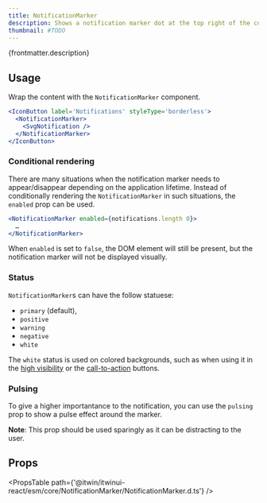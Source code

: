 ```yaml
---
title: NotificationMarker
description: Shows a notification marker dot at the top right of the component.
thumbnail: #TODO
---
```


<p>{frontmatter.description}</p>

<LiveExample src='NotificationMarker.main.jsx'>
  <AllExamples.NotificationMarkerMainExample client:load />
</LiveExample>

## Usage

Wrap the content with the `NotificationMarker` component.

```jsx {2, 4}
<IconButton label='Notifications' styleType='borderless'>
  <NotificationMarker>
    <SvgNotification />
  </NotificationMarker>
</IconButton>
```

### Conditional rendering

There are many situations when the notification marker needs to appear/disappear depending on the application lifetime. Instead of conditionally rendering the `NotificationMarker` in such situations, the `enabled` prop can be used.

```jsx
<NotificationMarker enabled={notifications.length 0}>
  …
</NotificationMarker>
```

When `enabled` is set to `false`, the DOM element will still be present, but the notification marker will not be displayed visually.

### Status

`NotificationMarker`s can have the follow statuese:

- `primary` (default),
- `positive`
- `warning`
- `negative`
- `white`

<LiveExample src='NotificationMarker.statuses.jsx'>
  <AllExamples.NotificationMarkerStatusesExample client:load />
</LiveExample>

The `white` status is used on colored backgrounds, such as when using it in the [high visibility](button#high-visibility) or the [call-to-action](button#call-to-action) buttons.

### Pulsing

To give a higher importantance to the notification, you can use the `pulsing` prop to show a pulse effect around the marker.

**Note**: This prop should be used sparingly as it can be distracting to the user.

<LiveExample src='NotificationMarker.pulsing.jsx'>
  <AllExamples.NotificationMarkerPulsingExample client:load />
</LiveExample>

## Props

<PropsTable path={'@itwin/itwinui-react/esm/core/NotificationMarker/NotificationMarker.d.ts'} />
